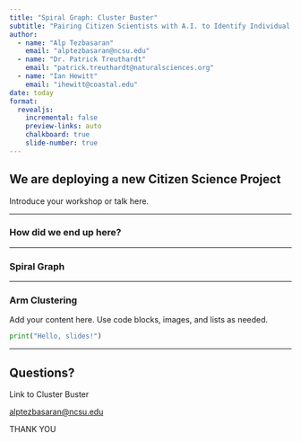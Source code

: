 ```yaml
---
title: "Spiral Graph: Cluster Buster"
subtitle: "Pairing Citizen Scientists with A.I. to Identify Individual Arms in Spiral Galaxies"
author: 
  - name: "Alp Tezbasaran"
    email: "alptezbasaran@ncsu.edu"
  - name: "Dr. Patrick Treuthardt"
    email: "patrick.treuthardt@naturalsciences.org"
  - name: "Ian Hewitt"
    email: "ihewitt@coastal.edu"
date: today
format:
  revealjs:
    incremental: false
    preview-links: auto
    chalkboard: true
    slide-number: true
---
```


## We are deploying a new Citizen Science Project

Introduce your workshop or talk here.

---

### How did we end up here?

---

### Spiral Graph

---

### Arm Clustering

Add your content here. Use code blocks, images, and lists as needed.

```python
print("Hello, slides!")
```

---

## Questions?

Link to Cluster Buster

<a href="mailto:alptezbasaran@ncsu.edu">alptezbasaran@ncsu.edu</a>

<p class="thank-you-inline">THANK YOU</p>

::: hidden
```{=html}
<script>
  document.addEventListener('DOMContentLoaded', () => {
    const title = document.querySelector('.reveal .slides section .title, .reveal .slides section h1, .reveal .slides section h2');
    const workshop = title ? title.textContent.trim() : 'Workshop';
    document.body.setAttribute('data-workshop', workshop);
  });
</script>
```
:::



